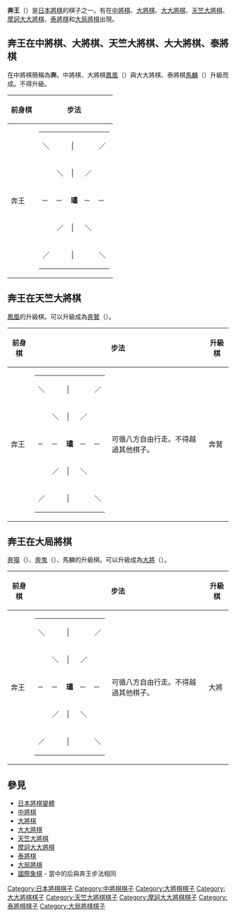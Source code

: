{{Unreferenced|time=2019-01-27T18:34:45+00:00}}
{{japanese|japanese=奔王|kana=ほんおう|romaji=Hon'Ō}}
'''奔王'''（{{lang|ja|ほんおう}}）是[[日本將棋|日本將棋]]的棋子之一。有在[[中將棋|中將棋]]、[[大將棋|大將棋]]、[[大大將棋|大大將棋]]、[[天竺大將棋|天竺大將棋]]、[[摩訶大大將棋|摩訶大大將棋]]、[[泰將棋|泰將棋]]和[[大局將棋|大局將棋]]出現。

==奔王在中將棋、大將棋、天竺大將棋、大大將棋、泰將棋==

在中將棋簡稱為'''奔'''。中將棋、大將棋[[鳳凰_(日本將棋)|鳳凰]]（{{lang|ja|ほうおう}}）與大大將棋、泰將棋[[馬麟_(日本將棋)|馬麟]]（{{lang|ja|ばりん}}）升級而成。不得升級。


{| border="1" cellspacing="0" cellpadding="3"
|----- bgcolor="#dddddd"
! 前身棋
! colspan="2" | 步法
|-----
| 奔王 ||
{| border="1" cellspacing="0" cellpadding="3"
|-----
| ＼ ||   || │ ||   || ／
|-----
|   || ＼ || │ || ／ ||  
|-----
| ─ || ─ || '''璶''' || ─ || ─
|-----
|   || ／ || │ || ＼ ||  
|-----
| ／ ||   || │ ||   || ＼
|}
| 可循八方自由行走。不得越過其他棋子。
|}

== 奔王在天竺大將棋 ==
[[鳳凰_(日本將棋)|鳳凰]]的升級棋。可以升級成為[[奔鷲|奔鷲]]（{{lang|ja|ほんじゅう}}）。


{| border="1" cellspacing="0" cellpadding="3"
|----- bgcolor="#dddddd"
! 前身棋
! colspan="2" | 步法
! 升級棋
! colspan="2" | 步法
|-----
| 奔王 ||
{| border="1" cellspacing="0" cellpadding="3"
|-----
| ＼ ||   || │ ||   || ／
|-----
|   || ＼ || │ || ／ ||  
|-----
| ─ || ─ || '''璶''' || ─ || ─
|-----
|   || ／ || │ || ＼ ||  
|-----
| ／ ||   || │ ||   || ＼
|}
| 可循八方自由行走。不得越過其他棋子。 || 奔鷲 ||
{| border="1" cellspacing="0" cellpadding="3"
|-----
| ＼ ||   || ★ ||   || ／
|-----
|   || ＼ || ★ || ／ ||  
|-----
| ★ || ★ || '''殧''' || ★ || ★
|-----
|   || ／ || ★ || ＼ ||  
|-----
| ／ ||   || ★ ||   || ＼
|}
| 可循八方自由行走，在循斜向行走的情況之下不得越過其他棋子，惟可以循縱向、橫向自由越棋。
|}

== 奔王在大局將棋 ==
[[奔獏|奔獏]]（{{lang|ja|ほんばく}}）、[[奔鬼|奔鬼]]（{{lang|ja|ほんき}}）、馬麟的升級棋。可以升級成為[[大將_(日本將棋)|大將]]（{{lang|ja|たいしょう}}）。



{| border="1" cellspacing="0" cellpadding="3"
|----- bgcolor="#dddddd"
! 前身棋
! colspan="2" | 步法
! 升級棋
! colspan="2" | 步法
|-----
| 奔王 ||
{| border="1" cellspacing="0" cellpadding="3"
|-----
| ＼ ||   || │ ||   || ／
|-----
|   || ＼ || │ || ／ ||  
|-----
| ─ || ─ || '''璶''' || ─ || ─
|-----
|   || ／ || │ || ＼ ||  
|-----
| ／ ||   || │ ||   || ＼
|}
| 可循八方自由行走。不得越過其他棋子。 || 大將 ||
{| border="1" cellspacing="0" cellpadding="3"
|-----
| ◎ ||   || ◎ ||   || ◎
|-----
|   || ◎ || ◎ || ◎ ||  
|-----
| ◎ || ◎ || '''帥''' || ◎ || ◎
|-----
|   || ◎ || ◎ || ◎ ||  
|-----
| ◎ ||   || ◎ ||   || ◎
|}
| 可循八方自由行走，可以自由越過[[玉將|玉將]]、[[太子_(日本將棋)|太子]]、[[大將_(日本將棋)|大將]]以外的棋子，更可以捕殺所有被越過的敵方棋子。
|}

==參見==
*[[日本將棋變體|日本將棋變體]]
*[[中將棋|中將棋]]
*[[大將棋|大將棋]]
*[[大大將棋|大大將棋]]
*[[天竺大將棋|天竺大將棋]]
*[[摩訶大大將棋|摩訶大大將棋]]
*[[泰將棋|泰將棋]]
*[[大局將棋|大局將棋]]
*[[國際象棋|國際象棋]] - 當中的<nowiki>后</nowiki>與奔王步法相同

[[Category:日本將棋棋子|Category:日本將棋棋子]]
[[Category:中將棋棋子|Category:中將棋棋子]]
[[Category:大將棋棋子|Category:大將棋棋子]]
[[Category:大大將棋棋子|Category:大大將棋棋子]]
[[Category:天竺大將棋棋子|Category:天竺大將棋棋子]]
[[Category:摩訶大大將棋棋子|Category:摩訶大大將棋棋子]]
[[Category:泰將棋棋子|Category:泰將棋棋子]]
[[Category:大局將棋棋子|Category:大局將棋棋子]]